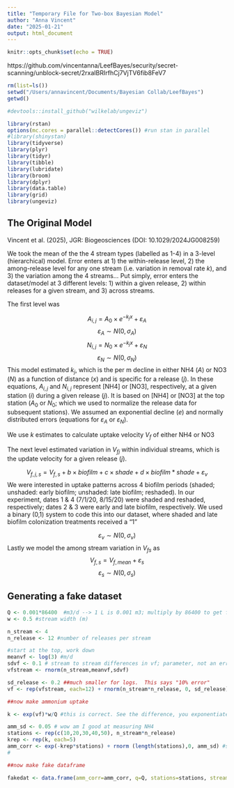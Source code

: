 ```yaml
---
title: "Temporary File for Two-box Bayesian Model"
author: "Anna Vincent"
date: "2025-01-21"
output: html_document
---
```


```r
knitr::opts_chunk$set(echo = TRUE)
```

https://github.com/vincentanna/LeefBayes/security/secret-scanning/unblock-secret/2rxaIBRIrfhCj7VjTV6fib8FeV7

```r

rm(list=ls())
setwd("/Users/annavincent/Documents/Bayesian Collab/LeefBayes")
getwd()

#devtools::install_github("wilkelab/ungeviz")

library(rstan)
options(mc.cores = parallel::detectCores()) #run stan in parallel
#library(shinystan)
library(tidyverse)
library(plyr)
library(tidyr)
library(tibble)
library(lubridate)
library(broom)
library(dplyr)
library(data.table)
library(grid)
library(ungeviz)

```

## The Original Model
Vincent et al. (2025), JGR: Biogeosciences (DOI: 10.1029/2024JG008259)

We took the mean of the the 4 stream types (labelled as 1-4) in a 3-level (hierarchical) model. Error enters at 1) the within-release level, 2) the among-release level for any one stream (i.e. variation in removal rate $k$), and 3) the variation among the 4 streams... Put simply, error enters the dataset/model at 3 different levels: 1) within a given release, 2) within releases for a given stream, and 3) across streams.

The first level was
 
$$A_{i,j} = A_0 \times e^{-k_j x} + \varepsilon_A$$
$$\varepsilon_A \sim N(0,\sigma_A)$$
$$N_{i,j} = N_0 \times e^{-k_j x} + \varepsilon_N$$
$$\varepsilon_N \sim N(0,\sigma_N)$$
This model estimated $k_j$, which is the per m decline in either NH4 ($A$) or NO3 ($N$) as a function of distance ($x$) and is specific for a release ($j$). In these equations, $A_{i,j}$ and $N_{i,j}$ represent [NH4] or [NO3], respectively, at a given station ($i$) during a given release ($j$). It is based on [NH4] or [NO3] at the top station ($A_0$ or $N_0$; which we used to normalize the release data for subsequent stations). We assumed an exponential decline ($e$) and normally distributed errors (equations for $\varepsilon_A$ or $\varepsilon_N$).

We use $k$ estimates to calculate uptake velocity $V_f$ of either NH4 or NO3

The next level estimated variation in $V_{fj}$ within individual streams, which is the update velocity for a given release ($j$).

$$V_{f,j,s}= V_{f,s} + b \times biofilm + c \times shade + d \times biofilm*shade + \varepsilon_v$$
We were interested in uptake patterns across 4 biofilm periods (shaded; unshaded: early biofilm; unshaded: late biofilm; reshaded). In our experiment, dates 1 & 4 (7/1/20, 8/15/20) were shaded and reshaded, respectively; dates 2 & 3 were early and late biofilm, respectively. We used a binary (0,1) system to code this into our dataset, where shaded and late biofilm colonization treatments received a "1" 

$$ \varepsilon_v \sim N(0,\sigma_v)$$
Lastly we model the among stream variation in $V_{fs}$ as
$$V_{f,s}= V_{f, mean} + \varepsilon_s$$
$$ \varepsilon_s \sim N(0,\sigma_s)$$


## Generating a fake dataset

```r

Q <- 0.001*86400  #m3/d --> 1 L is 0.001 m3; multiply by 86400 to get from seconds (L/s) to days (m3/d)
w <- 0.5 #stream width (m)

n_stream <- 4
n_release <- 12 #number of releases per stream

#start at the top, work down
meanvf <- log(3) #m/d
sdvf <- 0.1 # stream to stream differences in vf; parameter, not an error.  Note that log std is very different than sd.  It is like fraction erro, and scale independent
vfstream <- rnorm(n_stream,meanvf,sdvf)

sd_release <- 0.2 ##much smaller for logs.  This says "10% error"
vf <- rep(vfstream, each=12) + rnorm(n_stream*n_release, 0, sd_release) #now make vf for each release

##now make ammonium uptake

k <- exp(vf)*w/Q #this is correct. See the difference, you exponentiated w and q too in k<- exp(w/(vf*Q)).  I also screwed the algebra before, so this is better

amm_sd <- 0.05 # wow am I good at measuring NH4
stations <- rep(c(10,20,30,40,50), n_stream*n_release)
krep <- rep(k, each=5)
amm_corr <- exp(-krep*stations) + rnorm (length(stations),0, amm_sd) #simulated [NH4] at each station
#

##now make fake dataframe

fakedat <- data.frame(amm_corr=amm_corr, q=Q, stations=stations, stream=rep(1:4,each=60), release=rep(rep(1:12, each=5),4), group=rep(1:48, each=5))

```
